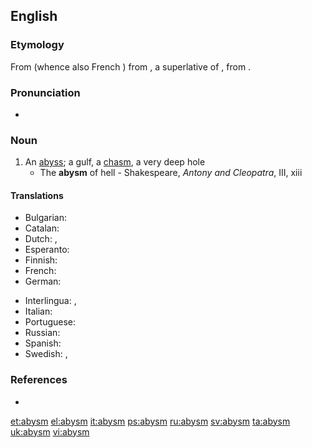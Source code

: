 ==English==

===Etymology===
From {{etyl|fro|en}} {{term|abisme|lang=fro}} (whence also French {{term|abime|lang=fr}}) from {{etyl|LL.}} {{term|abyssimus|lang=la}}, a superlative of {{term|abyssus|lang=la}}, from {{etyl|grc|en}} {{term|ἄβυσσος|tr=abussos|lang=grc|sc=polytonic}}.

===Pronunciation===
* {{IPA|/əˈbɪzəm/}}

===Noun===
{{en-noun}}

# An [[abyss]]; a gulf, a [[chasm]], a very deep hole
#* The '''abysm''' of hell - Shakespeare, ''Antony and Cleopatra'', III, xiii

====Translations====
{{trans-top|abyss}}
* Bulgarian: {{t+|bg|бездна|sc=Cyrl}}
* Catalan: {{t|ca|abisme|m}}
* Dutch: {{t+|nl|afgrond|m}}, {{t+|nl|ravijn|n}}
* Esperanto: {{t+|eo|abismo|xs=Esperanto}}
* Finnish: {{t-|fi|kuilu}}
* French: {{t+|fr|abime|m}}
* German: {{t+|de|Abgrund|m}}
{{trans-mid}}
* Interlingua: {{t|ia|abysso}}, {{t|ia|abysmo}}
* Italian: {{t+|it|abisso|m}}
* Portuguese: {{t+|pt|abismo|m}}
* Russian: {{t+|ru|бездна|m|sc=Cyrl}}
* Spanish: {{t+|es|abismo|m}}
* Swedish: {{t|sv|djup}}, {{t|sv|avgrund}}
{{trans-bottom}}

===References===
* {{R:Webster 1913}}

[[et:abysm]]
[[el:abysm]]
[[it:abysm]]
[[ps:abysm]]
[[ru:abysm]]
[[sv:abysm]]
[[ta:abysm]]
[[uk:abysm]]
[[vi:abysm]]